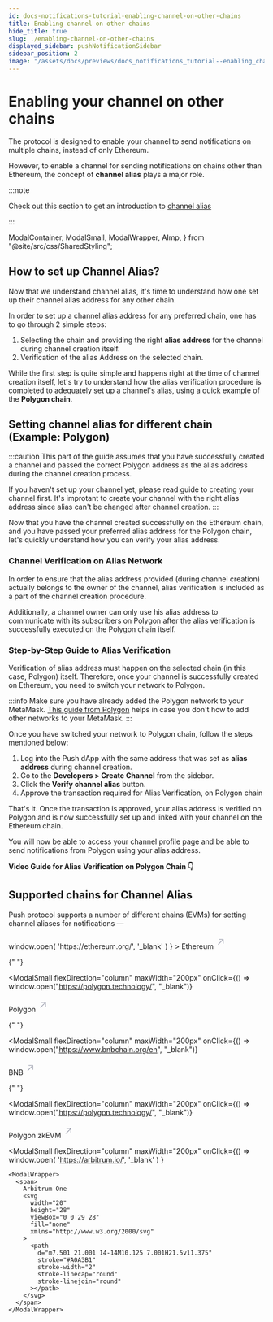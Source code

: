```yaml
---
id: docs-notifications-tutorial-enabling-channel-on-other-chains
title: Enabling channel on other chains
hide_title: true
slug: ./enabling-channel-on-other-chains
displayed_sidebar: pushNotificationSidebar
sidebar_position: 2
image: "/assets/docs/previews/docs_notifications_tutorial--enabling_channel_on_other_chains.png"
---
```


# Enabling your channel on other chains

The protocol is designed to enable your channel to send notifications on multiple chains, instead of only Ethereum.

However, to enable a channel for sending notifications on chains other than Ethereum, the concept of **channel alias** plays a major role.

:::note

Check out this section to get an introduction to [channel alias](/docs/notifications/concepts/push-notifications-for-web3/#what-is-a-channel-alias "Section covering about channel alias and some important concepts of Push protocol")

:::

<head>
  <title>{`Enabling notification on other chains | Tutorial | Push Notifications | Push
    Documentation`}</title>
</head>

  ModalContainer,
  ModalSmall,
  ModalWrapper,
  AImp,
} from "@site/src/css/SharedStyling";

## How to set up Channel Alias?

Now that we understand channel alias, it's time to understand how one set up their channel alias address for any other chain.

In order to set up a channel alias address for any preferred chain, one has to go through 2 simple steps:

1. Selecting the chain and providing the right **alias address** for the channel during channel creation itself.
2. Verification of the alias Address on the selected chain.

While the first step is quite simple and happens right at the time of channel creation itself, let's try to understand how the alias verification procedure is completed to adequately set up a channel's alias, using a quick example of the **Polygon chain**.

## Setting channel alias for different chain (Example: Polygon)

:::caution
This part of the guide assumes that you have successfully created a channel and passed the correct Polygon address as the alias address during the channel creation process.

If you haven't set up your channel yet, please read <AImp href="/docs/notifications/tutorials/create-your-channel/" title="Tutorial for creating your channel on Push protocol">guide to creating your channel</AImp> first. It's improtant to create your channel with the right alias address since alias can't be changed after channel creation.
:::

Now that you have the channel created successfully on the Ethereum chain, and you have passed your preferred alias address for the Polygon chain, let's quickly understand how you can verify your alias address.

### Channel Verification on Alias Network

In order to ensure that the alias address provided (during channel creation) actually belongs to the owner of the channel, alias verification is included as a part of the channel creation procedure.

Additionally, a channel owner can only use his alias address to communicate with its subscribers on Polygon after the alias verification is successfully executed on the Polygon chain itself.

### Step-by-Step Guide to Alias Verification

Verification of alias address must happen on the selected chain (in this case, Polygon) itself. Therefore, once your channel is successfully created on Ethereum, you need to switch your network to Polygon.

:::info
Make sure you have already added the Polygon network to your MetaMask. [This guide from Polygon](https://wiki.polygon.technology/docs/tools/wallets/metamask/config-polygon-on-metamask/) helps in case you don't how to add other networks to your MetaMask.
:::

Once you have switched your network to Polygon chain, follow the steps mentioned below:

1. Log into the Push dApp with the same address that was set as **alias address** during channel creation.
2. Go to the **Developers > Create Channel** from the sidebar.
3. Click the **Verify channel alias** button.
4. Approve the transaction required for Alias Verification, on Polygon chain

That's it. Once the transaction is approved, your alias address is verified on Polygon and is now successfully set up and linked with your channel on the Ethereum chain.

You will now be able to access your channel profile page and be able to send notifications from Polygon using your alias address.

**Video Guide for Alias Verification on Polygon Chain 👇**

<LoomEmbed embedURL="https://www.loom.com/embed/43c6b7d000b64dbbba2cd7a0165c5041?sid=10da4024-876d-4591-a253-7325d5458fc1" />

## Supported chains for Channel Alias

Push protocol supports a number of different chains (EVMs) for setting channel aliases for notifications —

<ModalContainer>
  <ModalSmall
    flexDirection="column"
    maxWidth="200px"
    onClick={() =>
      window.open(
        'https://ethereum.org/',
        '_blank'
      )
    }
  >
    <ModalWrapper>
      <span>
        Ethereum
        <svg
          width="20"
          height="28"
          viewBox="0 0 29 28"
          fill="none"
          xmlns="http://www.w3.org/2000/svg"
        >
          <path
            d="m7.501 21.001 14-14M10.125 7.001H21.5v11.375"
            stroke="#A0A3B1"
            stroke-width="2"
            stroke-linecap="round"
            stroke-linejoin="round"
          ></path>
        </svg>
      </span>
    </ModalWrapper>
  </ModalSmall>

{" "}

<ModalSmall
  flexDirection="column"
  maxWidth="200px"
  onClick={() => window.open("https://polygon.technology/", "_blank")}
>
  <ModalWrapper>
    <span>
      Polygon
      <svg
        width="20"
        height="28"
        viewBox="0 0 29 28"
        fill="none"
        xmlns="http://www.w3.org/2000/svg"
      >
        <path
          d="m7.501 21.001 14-14M10.125 7.001H21.5v11.375"
          stroke="#A0A3B1"
          stroke-width="2"
          stroke-linecap="round"
          stroke-linejoin="round"
        ></path>
      </svg>
    </span>
  </ModalWrapper>
</ModalSmall>

{" "}

<ModalSmall
  flexDirection="column"
  maxWidth="200px"
  onClick={() => window.open("https://www.bnbchain.org/en", "_blank")}
>
  <ModalWrapper>
    <span>
      BNB
      <svg
        width="20"
        height="28"
        viewBox="0 0 29 28"
        fill="none"
        xmlns="http://www.w3.org/2000/svg"
      >
        <path
          d="m7.501 21.001 14-14M10.125 7.001H21.5v11.375"
          stroke="#A0A3B1"
          stroke-width="2"
          stroke-linecap="round"
          stroke-linejoin="round"
        ></path>
      </svg>
    </span>
  </ModalWrapper>
</ModalSmall>

{" "}

<ModalSmall
  flexDirection="column"
  maxWidth="200px"
  onClick={() => window.open("https://polygon.technology/", "_blank")}
>
  <ModalWrapper>
    <span>
      Polygon zkEVM
      <svg
        width="20"
        height="28"
        viewBox="0 0 29 28"
        fill="none"
        xmlns="http://www.w3.org/2000/svg"
      >
        <path
          d="m7.501 21.001 14-14M10.125 7.001H21.5v11.375"
          stroke="#A0A3B1"
          stroke-width="2"
          stroke-linecap="round"
          stroke-linejoin="round"
        ></path>
      </svg>
    </span>
  </ModalWrapper>
</ModalSmall>

  <ModalSmall
    flexDirection="column"
    maxWidth="200px"
    onClick={() =>
      window.open(
        'https://arbitrum.io/',
        '_blank'
      )
    }
  >
    <ModalWrapper>
      <span>
        Arbitrum One
        <svg
          width="20"
          height="28"
          viewBox="0 0 29 28"
          fill="none"
          xmlns="http://www.w3.org/2000/svg"
        >
          <path
            d="m7.501 21.001 14-14M10.125 7.001H21.5v11.375"
            stroke="#A0A3B1"
            stroke-width="2"
            stroke-linecap="round"
            stroke-linejoin="round"
          ></path>
        </svg>
      </span>
    </ModalWrapper>
  </ModalSmall>
</ModalContainer>
